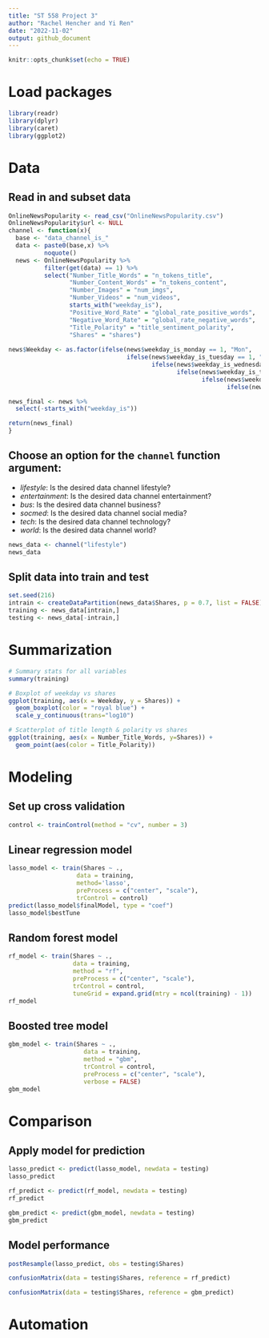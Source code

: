 ```yaml
---
title: "ST 558 Project 3"
author: "Rachel Hencher and Yi Ren"
date: "2022-11-02"
output: github_document
---
```


```r
knitr::opts_chunk$set(echo = TRUE)
```

# Load packages
```r
library(readr)
library(dplyr)
library(caret)
library(ggplot2)
```

# Data
## Read in and subset data
```r
OnlineNewsPopularity <- read_csv("OnlineNewsPopularity.csv") 
OnlineNewsPopularity$url <- NULL
channel <- function(x){
  base <- "data_channel_is_"
  data <- paste0(base,x) %>%  
          noquote()
  news <- OnlineNewsPopularity %>% 
          filter(get(data) == 1) %>% 
          select("Number_Title_Words" = "n_tokens_title",
                 "Number_Content_Words" = "n_tokens_content",
                 "Number_Images" = "num_imgs",
                 "Number_Videos" = "num_videos",
                 starts_with("weekday_is"),
                 "Positive_Word_Rate" = "global_rate_positive_words",
                 "Negative_Word_Rate" = "global_rate_negative_words",
                 "Title_Polarity" = "title_sentiment_polarity",
                 "Shares" = "shares")
  
news$Weekday <- as.factor(ifelse(news$weekday_is_monday == 1, "Mon",
                                 ifelse(news$weekday_is_tuesday == 1, "Tues", 
                                        ifelse(news$weekday_is_wednesday == 1, "Weds", 
                                               ifelse(news$weekday_is_thursday , "Thurs",
                                                      ifelse(news$weekday_is_friday == 1, "Fri",
                                                             ifelse(news$weekday_is_saturday == 1, "Sat", "Sun")))))))

news_final <- news %>%
  select(-starts_with("weekday_is"))

return(news_final)
}
```

## Choose an option for the `channel` function argument:  
- *lifestyle*: Is the desired data channel lifestyle?  
- *entertainment*: Is the desired data channel entertainment?  
- *bus*: Is the desired data channel business?  
- *socmed*: Is the desired data channel social media?
- *tech*: Is the desired data channel technology?  
- *world*: Is the desired data channel world?

```r
news_data <- channel("lifestyle")
news_data
```

## Split data into train and test
```r
set.seed(216)
intrain <- createDataPartition(news_data$Shares, p = 0.7, list = FALSE)
training <- news_data[intrain,]
testing <- news_data[-intrain,]
```

# Summarization
```r
# Summary stats for all variables
summary(training)

# Boxplot of weekday vs shares
ggplot(training, aes(x = Weekday, y = Shares)) +
  geom_boxplot(color = "royal blue") +
  scale_y_continuous(trans="log10")

# Scatterplot of title length & polarity vs shares
ggplot(training, aes(x = Number_Title_Words, y=Shares)) + 
  geom_point(aes(color = Title_Polarity))
```

# Modeling
## Set up cross validation
```r
control <- trainControl(method = "cv", number = 3)
```

## Linear regression model
```r
lasso_model <- train(Shares ~ .,
                   data = training,
                   method='lasso',
                   preProcess = c("center", "scale"),
                   trControl = control)
predict(lasso_model$finalModel, type = "coef")
lasso_model$bestTune
```

## Random forest model
```r
rf_model <- train(Shares ~ ., 
                  data = training, 
                  method = "rf", 
                  preProcess = c("center", "scale"), 
                  trControl = control, 
                  tuneGrid = expand.grid(mtry = ncol(training) - 1))
rf_model
```
                         
## Boosted tree model
```r
gbm_model <- train(Shares ~ .,
                     data = training,
                     method = "gbm",
                     trControl = control,
                     preProcess = c("center", "scale"),
                     verbose = FALSE)
gbm_model
```

# Comparison
## Apply model for prediction
```r
lasso_predict <- predict(lasso_model, newdata = testing)
lasso_predict
```

```r
rf_predict <- predict(rf_model, newdata = testing)
rf_predict
```

```r
gbm_predict <- predict(gbm_model, newdata = testing)
gbm_predict
```


## Model performance
```r
postResample(lasso_predict, obs = testing$Shares)
```

```r
confusionMatrix(data = testing$Shares, reference = rf_predict)
```

```r
confusionMatrix(data = testing$Shares, reference = gbm_predict)
```


# Automation
